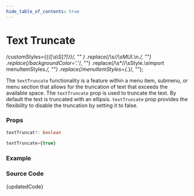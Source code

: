 ```yaml
---
hide_table_of_contents: true
---
```



# Text Truncate

  /customStyles=\{\{([\s\S]*?)\}\}/,
  ""
)
  .replace(/\s\/\/\sMUI.*\n.*/, "")
  .replace(/backgroundColor='.*'/, "")
  .replace(/\s*\/\/\sStyle.*\s*import menuItemStyles.*/, "")
  .replace(/menuItemStyles={.*}/, "");

The `textTruncate` functionality is a feature within a menu item, submenu, or menu section that allows for the truncation of text that exceeds the available space. The `textTruncate` prop is used to truncate the text. By default the text is truncated with an ellipsis. `textTruncate` prop provides the flexibility to disable the truncation by setting it to false.

### Props

```ts
textTruncat?: boolean
```

```ts title='Default Value'
textTruncate={true}
```

### Example

<BrowserWindow url="/vertical-menu/menu/text-truncate">
  <Provider>
    <TextTruncate />
  </Provider>
</BrowserWindow>

### Source Code

<TsToJsCodeSnippet>{updatedCode}</TsToJsCodeSnippet>

